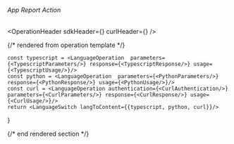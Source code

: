
###### *App Report Action*

<OperationHeader
  sdkHeader={<SDKHeader />}
  curlHeader={<CurlHeader />}
/>

{/* rendered from operation template */}


    const typescript = <LanguageOperation  parameters={<TypescriptParameters/>} response={<TypescriptResponse/>} usage={<TypescriptUsage/>}/>
    const python = <LanguageOperation  parameters={<PythonParameters/>} response={<PythonResponse/>} usage={<PythonUsage/>}/>
    const curl = <LanguageOperation authentication={<CurlAuthentication/>} parameters={<CurlParameters/>} response={<CurlResponse/>} usage={<CurlUsage/>}/>
    return <LanguageSwitch langToContent={{typescript, python, curl}}/>
}

<Operation />

{/* end rendered section */}
